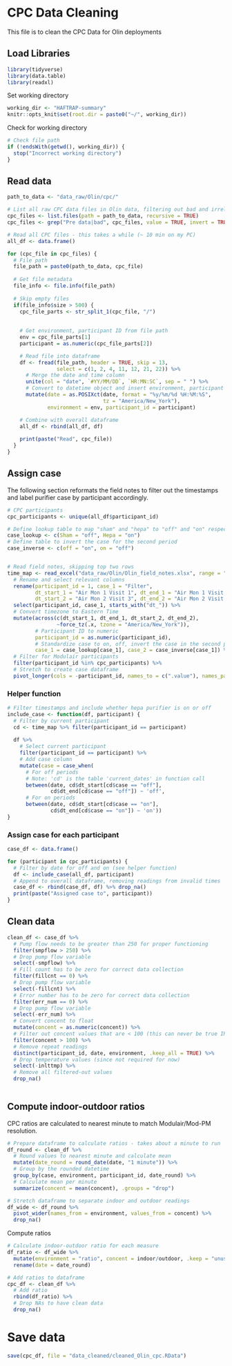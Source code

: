 # CPC Data Cleaning
This file is to clean the CPC Data for Olin deployments

## Load Libraries
```r
library(tidyverse)
library(data.table)
library(readxl)
```

Set working directory
```r
working_dir <- "HAFTRAP-summary"
knitr::opts_knit$set(root.dir = paste0("~/", working_dir))
```

Check for working directory
```r
# Check file path
if (!endsWith(getwd(), working_dir)) {
  stop("Incorrect working directory")
}
```

## Read data
```r
path_to_data <- "data_raw/Olin/cpc/"
```

```r
# List all raw CPC data files in Olin data, filtering out bad and irrelevant data
cpc_files <- list.files(path = path_to_data, recursive = TRUE)
cpc_files <- grep("Pre data|bad", cpc_files, value = TRUE, invert = TRUE)
```

```r
# Read all CPC files - this takes a while (~ 10 min on my PC)
all_df <- data.frame()

for (cpc_file in cpc_files) {
  # File path
  file_path = paste0(path_to_data, cpc_file)
  
  # Get file metadata
  file_info <- file.info(file_path)
  
  # Skip empty files
  if(file_info$size > 500) {
    cpc_file_parts <- str_split_1(cpc_file, "/")
    
    
    # Get environment, participant ID from file path
    env = cpc_file_parts[1]
    participant = as.numeric(cpc_file_parts[2])

    # Read file into dataframe
    df <- fread(file_path, header = TRUE, skip = 13,
                select = c(1, 2, 4, 11, 12, 21, 22)) %>%
      # Merge the date and time column
      unite(col = "date", `#YY/MM/DD`, `HR:MN:SC`, sep = " ") %>%
      # Convert to datetime object and insert environment, participant ID
      mutate(date = as.POSIXct(date, format = "%y/%m/%d %H:%M:%S", 
                               tz = "America/New_York"),
             environment = env, participant_id = participant)

    # Combine with overall dataframe
    all_df <- rbind(all_df, df)
    
    print(paste("Read", cpc_file))
  }
}
```

## Assign case
The following section reformats the field notes to filter out the timestamps and label purifier case by participant accordingly.
```r
# CPC participants
cpc_participants <- unique(all_df$participant_id)

# Define lookup table to map "sham" and "hepa" to "off" and "on" respectively
case_lookup <- c(Sham = "off", Hepa = "on")
# Define table to invert the case for the second period
case_inverse <- c(off = "on", on = "off")


# Read field notes, skipping top two rows
time_map <- read_excel("data_raw/Olin/Olin_field_notes.xlsx", range = "A3:I25") %>%
  # Rename and select relevant columns
  rename(participant_id = 1, case_1 = "Filter",
         dt_start_1 = "Air Mon 1 Visit 1", dt_end_1 = "Air Mon 1 Visit 2",
         dt_start_2 = "Air Mon 2 Visit 3", dt_end_2 = "Air Mon 2 Visit 4") %>%
  select(participant_id, case_1, starts_with("dt_")) %>%
  # Convert timezone to Eastern Time
  mutate(across(c(dt_start_1, dt_end_1, dt_start_2, dt_end_2), 
                ~force_tz(.x, tzone = "America/New_York")), 
         # Participant ID to numeric
         participant_id = as.numeric(participant_id),
         # Standardize case to on, off, invert the case in the second period
         case_1 = case_lookup[case_1], case_2 = case_inverse[case_1]) %>%
  # Filter for Modulair participants
  filter(participant_id %in% cpc_participants) %>%
  # Stretch to create case dataframe
  pivot_longer(cols = -participant_id, names_to = c(".value"), names_pattern = "(.*)_.")
```

### Helper function
```r
# Filter timestamps and include whether hepa purifier is on or off
include_case <- function(df, participant) {
  # Filter by current participant
  cd <- time_map %>% filter(participant_id == participant)
  
  df %>%
    # Select current participant
    filter(participant_id == participant) %>%
    # Add case column
    mutate(case = case_when(
      # For off periods
      # Note: 'cd' is the table 'current_dates' in function call
      between(date, cd$dt_start[cd$case == "off"], 
              cd$dt_end[cd$case == "off"]) ~ 'off',
      # For on periods
      between(date, cd$dt_start[cd$case == "on"], 
              cd$dt_end[cd$case == "on"]) ~ 'on'))
}
```

### Assign case for each participant
```r
case_df <- data.frame()

for (participant in cpc_participants) {
  # Filter by date for off and on (see helper function)
  df <- include_case(all_df, participant)
  # Append to overall dataframe, removing readings from invalid times
  case_df <- rbind(case_df, df) %>% drop_na()
  print(paste("Assigned case to", participant))
}
```

## Clean data
```r
clean_df <- case_df %>%
  # Pump flow needs to be greater than 250 for proper functioning
  filter(smpflow > 250) %>%
  # Drop pump flow variable
  select(-smpflow) %>%
  # Fill count has to be zero for correct data collection
  filter(fillcnt == 0) %>%
  # Drop pump flow variable
  select(-fillcnt) %>%
  # Error number has to be zero for correct data collection
  filter(err_num == 0) %>%
  # Drop pump flow variable
  select(-err_num) %>%
  # Convert concent to float
  mutate(concent = as.numeric(concent)) %>%
  # Filter out concent values that are < 100 (this can never be true IRL)
  filter(concent > 100) %>%
  # Remove repeat readings
  distinct(participant_id, date, environment, .keep_all = TRUE) %>%
  # Drop temperature values (since not required for now)
  select(-inlttmp) %>%
  # Remove all filtered-out values
  drop_na()
  
```

## Compute indoor-outdoor ratios
CPC ratios are calculated to nearest minute to match Modulair/Mod-PM resolution.
```r
# Prepare dataframe to calculate ratios - takes about a minute to run
df_round <- clean_df %>%
  # Round values to nearest minute and calculate mean
  mutate(date_round = round_date(date, "1 minute")) %>%
  # Group by the rounded datetime
  group_by(case, environment, participant_id, date_round) %>%
  # Calculate mean per minute
  summarize(concent = mean(concent), .groups = "drop")

```

```r
# Stretch dataframe to separate indoor and outdoor readings
df_wide <- df_round %>%
  pivot_wider(names_from = environment, values_from = concent) %>%
  drop_na()
```


Compute ratios
```r
# Calculate indoor-outdoor ratio for each measure
df_ratio <- df_wide %>%
  mutate(environment = "ratio", concent = indoor/outdoor, .keep = "unused") %>%
  rename(date = date_round)

# Add ratios to dataframe
cpc_df <- clean_df %>%
  # Add ratio
  rbind(df_ratio) %>%
  # Drop NAs to have clean data
  drop_na()
```



# Save data
```r
save(cpc_df, file = "data_cleaned/cleaned_Olin_cpc.RData")
```

